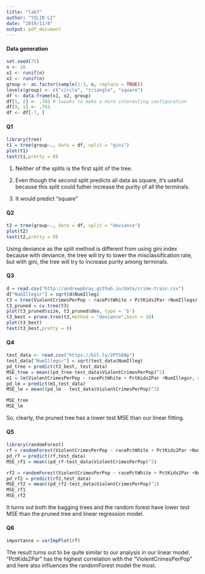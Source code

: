 ```yaml
---
title: "lab7"
author: "YILIN LI"
date: "2019/11/8"
output: pdf_document
---
```


#### Data generation
```r
set.seed(75)
n <- 16
x1 <- runif(n)
x2 <- runif(n)
group <- as.factor(sample(1:3, n, replace = TRUE))
levels(group) <- c("circle", "triangle", "square")
df <- data.frame(x1, x2, group)
df[1, 2] <- .765 # tweaks to make a more interesting configuration
df[9, 1] <- .741
df <- df[-7, ]
```


#### Q1
```r
library(tree)
t1 = tree(group~., data = df, split = "gini")
plot(t1)
text(t1,pretty = 0)
```
1. Neither of the splits is the first split of the tree. 

2. Even though the second split predicts all data as square, it's useful because this split could futher increase the 
purity of all the terminals. 

3. It would predict "square"


#### Q2 
```r
t2 = tree(group~., data = df, split = "deviance")
plot(t2)
text(t2,pretty = 0)
```
Using deviance as the split method is different from using gini index because with deviance, the tree will try to lower 
the misclassification rate, but with gini, the tree will try to increase purity among terminals. 


#### Q3
```r
d = read.csv("http://andrewpbray.github.io/data/crime-train.csv")
d["NumIllegsr"] = sqrt(d$NumIlleg)
t3 = tree(ViolentCrimesPerPop ~ racePctWhite + PctKids2Par +NumIllegsr,data = d)
t3_pruned = cv.tree(t3)
plot(t3_pruned$size, t3_pruned$dev, type = 'b')
t3_best = prune.tree(t3,method = "deviance",best = 10)
plot(t3_best)
text(t3_best,pretty = 0)
```


#### Q4 
```r
test_data <- read.csv("https://bit.ly/2PYS8Ap")
test_data["NumIllegsr"] = sqrt(test_data$NumIlleg)
pd_tree = predict(t3_best, test_data)
MSE_tree = mean((pd_tree-test_data$ViolentCrimesPerPop)^2)
m1 = lm(ViolentCrimesPerPop ~ racePctWhite + PctKids2Par +NumIllegsr, data = d)
pd_lm = predict(m1,test_data)
MSE_lm = mean((pd_lm - test_data$ViolentCrimesPerPop)^2)

MSE_tree
MSE_lm
```
So, clearly, the pruned tree has a lower test MSE than our linear fitting. 


#### Q5 
```r
library(randomForest)
rf = randomForest(ViolentCrimesPerPop ~ racePctWhite + PctKids2Par +NumIllegsr, data = d, mtry = 3, importance = TRUE)
pd_rf = predict(rf,test_data)
MSE_rf1 = mean((pd_rf-test_data$ViolentCrimesPerPop)^2)

rf2 = randomForest(ViolentCrimesPerPop ~ racePctWhite + PctKids2Par +NumIllegsr, data = d, mtry = 1, importance = TRUE)
pd_rf2 = predict(rf2,test_data)
MSE_rf2 = mean((pd_rf2-test_data$ViolentCrimesPerPop)^2)
MSE_rf1
MSE_rf2
```
It turns out both the bagging trees and the random forest have lower test MSE than the pruned tree and linear regression
model. 


#### Q6 
```r
importance = varImpPlot(rf)
```
The result turns out to be quite similar to our analysis in our linear model. "PctKids2Par" has the highest correlation with the "ViolentCrimesPerPop" and here also influences the randomForest model the most.  
